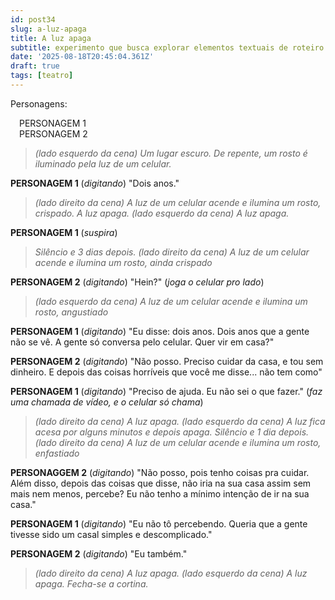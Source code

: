 ```yaml
---
id: post34
slug: a-luz-apaga
title: A luz apaga
subtitle: experimento que busca explorar elementos textuais de roteiro de teatro
date: '2025-08-18T20:45:04.361Z'
draft: true
tags: [teatro]
---
```

Personagens: 

&emsp;PERSONAGEM 1  
&emsp;PERSONAGEM 2

>_(lado esquerdo da cena) Um lugar escuro. De repente, um rosto
é iluminado pela luz de um celular._

**PERSONAGEM 1** (_digitando_) "Dois anos."  

>_(lado direito da cena) A luz de um celular acende e ilumina um rosto, crispado. 
A luz apaga. (lado esquerdo da cena) A luz apaga._

**PERSONAGEM 1** (_suspira_)

>_Silêncio e 3 dias depois. (lado direito da cena) A luz de um celular acende e 
ilumina um rosto, ainda crispado_  

**PERSONAGEM 2** (_digitando_) "Hein?" (_joga o celular pro lado_)

> _(lado esquerdo da cena) A luz de um celular acende e ilumina um rosto, angustiado_

**PERSONAGEM 1** (_digitando_) "Eu disse: dois anos. Dois anos que a gente não se vê.
A gente só conversa pelo celular. Quer vir em casa?"

**PERSONAGEM 2** (_digitando_) "Não posso. Preciso cuidar da casa, e tou sem dinheiro.
E depois das coisas horríveis que você me disse... não tem como"

**PERSONAGEM 1** (_digitando_) "Preciso de ajuda. 
Eu não sei o que fazer." (_faz uma chamada de vídeo, e o celular só chama_)

>_(lado direito da cena) A luz apaga. (lado esquerdo da cena) A luz fica acesa por alguns 
minutos e depois apaga. Silêncio e 1 dia depois. (lado direito da cena) A luz de um 
celular acende e ilumina um rosto, enfastiado_

**PERSONAGGEM 2** (_digitando_) "Não posso, pois tenho coisas pra cuidar. Além disso, 
depois das coisas que disse, não iria na sua casa assim sem mais
nem menos, percebe? Eu não tenho a mínimo intenção de ir na sua casa."

**PERSONAGEM 1** (_digitando_) "Eu não tô percebendo. 
Queria que a gente tivesse sido um casal simples e descomplicado."

**PERSONAGEM 2** (_digitando_) "Eu também."

> _(lado direito da cena) A luz apaga. (lado esquerdo da cena) A luz apaga. 
Fecha-se a cortina._